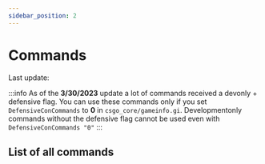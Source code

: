 ```yaml
---
sidebar_position: 2
---
```



# Commands
<Quote>
	Last update: <DateRender unix={1705942516}/>
</Quote>

:::info
As of the **3/30/2023** update a lot of commands received a devonly + defensive flag. You can use these commands only if you set `DefensiveConCommands` to **0** in `csgo_core/gameinfo.gi`.
Developmentonly commands without the defensive flag cannot be used even with `DefensiveConCommands "0"`
:::

## List of all commands

<CommandList/>
